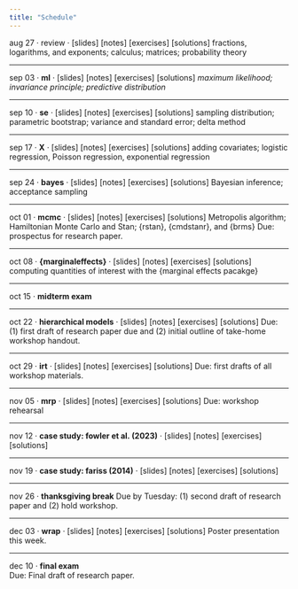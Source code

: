 ```yaml
---
title: "Schedule"
---
```


aug 27 · review · 
[slides]
[notes]
[exercises]
[solutions]
[fractions, logarithms, and exponents; calculus; matrices; probability theory]{.topics}

-------

sep 03 · **ml** · [slides] [notes] [exercises] [solutions]
[*maximum likelihood; invariance principle; predictive distribution*]{.topics}

---

sep 10 · **se** · [slides] [notes] [exercises] [solutions]
[sampling distribution; parametric bootstrap; variance and standard error; delta method]{.topics}

---

sep 17 · **X** · [slides] [notes] [exercises] [solutions]
[adding covariates; logistic regression, Poisson regression, exponential regression]{.topics}

---

sep 24 · **bayes** · [slides] [notes] [exercises] [solutions]
[Bayesian inference; acceptance sampling]{.topics}

---

oct 01 · **mcmc** · [slides] [notes] [exercises] [solutions]
[Metropolis algorithm; Hamiltonian Monte Carlo and Stan; {rstan}, {cmdstanr}, and {brms}]{.topics}
[Due: prospectus for research paper.]{.remarks}

---

oct 08 · **{marginaleffects}** · [slides] [notes] [exercises] [solutions]
[computing quantities of interest with the {marginal effects pacakge}]{.topics}

---

oct 15 · [**midterm exam**]{.text-warning}

---

oct 22 · **hierarchical models** · [slides] [notes] [exercises] [solutions]
[Due: (1) first draft of research paper due and (2) initial outline of take-home workshop handout.]{.remarks}

---

oct 29 · **irt** · [slides] [notes] [exercises] [solutions]
[Due: first drafts of all workshop materials.]{.remarks}

---

nov 05 · **mrp** · [slides] [notes] [exercises] [solutions]
[Due: workshop rehearsal]{.remarks}

---

nov 12 · **case study: fowler et al. (2023)** · [slides] [notes] [exercises] [solutions]

---

nov 19 · **case study: fariss (2014)** · [slides] [notes] [exercises] [solutions]

---

nov 26 · [**thanksgiving break**]{.text-info}
[Due by Tuesday: (1) second draft of research paper and (2) hold workshop.]{.remarks}


---

dec 03 · **wrap** · [slides] [notes] [exercises] [solutions]
[Poster presentation this week.]{.remarks}

---

dec 10 · [**final exam**]{.text-warning}  
[Due: Final draft of research paper.]{.remarks}




